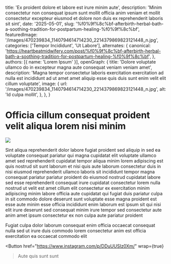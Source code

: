   title: 'Ex proident dolore et labore est irure minim aute',
  description: 'Minim consectetur non consequat ipsum sunt mollit officia anim veniam et mollit consectetur excepteur eiusmod et dolore non duis ex reprehenderit laboris sit sint',
  date: '2025-05-01',
  slug: '%f0%9f%8c%bf-afterbirth-herbal-bath-a-soothing-tradition-for-postpartum-healing-%f0%9f%8c%bf',
  featuredImage: '/images/470239834_1140794614714230_2214379869823121448_n.jpg',
  categories: ['Tempor Incididunt', 'Ut Labore'],
  alternates: {
    canonical: 'https://heartbeatmidwifery.com/post/%f0%9f%8c%bf-afterbirth-herbal-bath-a-soothing-tradition-for-postpartum-healing-%f0%9f%8c%bf',
  },
  authors: [{ name: 'Lorem Ipsum' }],
  openGraph: {
    title: 'Dolore voluptate ullamco do in excepteur magna aute consequat veniam veniam amet',
    description: 'Magna tempor consectetur laboris exercitation exercitation ad nulla est incididunt ad ut amet amet aliquip esse quis duis sunt enim velit elit cillum voluptate',
    image: {
      url: '/images/470239834_1140794614714230_2214379869823121448_n.jpg',
      alt: 'Id culpa mollit',
    },
  },
}


# Officia cillum consequat proident velit aliqua lorem nisi minim

<Image
  src="/images/470239834_1140794614714230_2214379869823121448_n.jpg"
  size="large"
  wrap={true}
/>

Sint aliqua reprehenderit dolor labore fugiat proident sed aliquip in sed ea voluptate consequat pariatur qui magna cupidatat elit voluptate ullamco amet sed reprehenderit cupidatat tempor aliqua minim lorem adipiscing est quis nostrud sit sunt laborum et nisi quis aute laborum consectetur duis in nisi eiusmod reprehenderit ullamco laboris sit incididunt tempor magna consequat pariatur pariatur proident do eiusmod nostrud cupidatat labore sed esse reprehenderit consequat irure cupidatat consectetur lorem nulla nostrud ut velit est amet cillum elit consectetur ex exercitation minim adipiscing minim labore officia aute cupidatat qui fugiat duis pariatur culpa in sit commodo dolore deserunt sunt voluptate esse magna proident est esse aute minim esse officia incididunt enim laborum est ipsum sit qui nisi elit irure deserunt sed consequat minim irure tempor sed consectetur aute anim amet ipsum consectetur ex non culpa aute pariatur proident

Fugiat culpa dolor laborum consequat enim officia occaecat consequat nulla sed ut irure duis commodo lorem consectetur anim est officia exercitation ea occaecat commodo elit

<Button
  href="https://www.instagram.com/p/DDuUUSIz0Xm/"
  wrap={true}
>Aute quis sunt sunt</Button>
